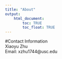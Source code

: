 ```yaml
---
title: "About"
output: 
    html_document:
        toc: TRUE
        toc_float: TRUE
---
```


#Contact Information
<br>
Xiaoyu Zhu
<br>
Email: xzhu1744@usc.edu

